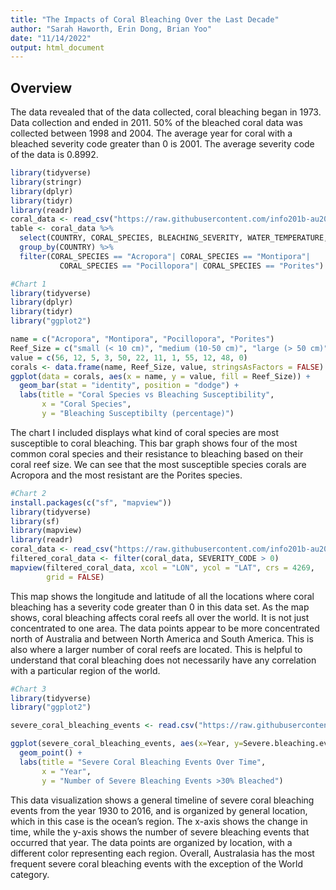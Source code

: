 ```yaml
---
title: "The Impacts of Coral Bleaching Over the Last Decade"
author: "Sarah Haworth, Erin Dong, Brian Yoo"
date: "11/14/2022"
output: html_document
---
```


## Overview
The data revealed that of the data collected, coral bleaching began in 1973.
Data collection and ended in 2011. 50% of the bleached coral data was collected 
between 1998 and 2004. The average year for coral with a bleached severity code
greater than 0 is 2001. The average severity code of the data is 0.8992.

```r
library(tidyverse)
library(stringr)
library(dplyr)
library(tidyr)
library(readr)
coral_data <- read_csv("https://raw.githubusercontent.com/info201b-au2022/project-group-28/main/data/CoralBleaching.csv")
table <- coral_data %>% 
  select(COUNTRY, CORAL_SPECIES, BLEACHING_SEVERITY, WATER_TEMPERATURE, OTHER_FACTORS) %>% 
  group_by(COUNTRY) %>% 
  filter(CORAL_SPECIES == "Acropora"| CORAL_SPECIES == "Montipora"|
           CORAL_SPECIES == "Pocillopora"| CORAL_SPECIES == "Porites")
```


```r
#Chart 1
library(tidyverse)
library(dplyr)
library(tidyr)
library("ggplot2") 

name = c("Acropora", "Montipora", "Pocillopora", "Porites")
Reef_Size = c("small (< 10 cm)", "medium (10-50 cm)", "large (> 50 cm)") 
value = c(56, 12, 5, 3, 50, 22, 11, 1, 55, 12, 48, 0)
corals <- data.frame(name, Reef_Size, value, stringsAsFactors = FALSE) 
ggplot(data = corals, aes(x = name, y = value, fill = Reef_Size)) + 
  geom_bar(stat = "identity", position = "dodge") +
  labs(title = "Coral Species vs Bleaching Susceptibility", 
       x = "Coral Species", 
       y = "Bleaching Susceptibilty (percentage)")
```
The chart I included displays what kind of coral species are most susceptible to coral bleaching. This bar graph shows four of the most common coral species and their resistance to bleaching based on their coral reef size. We can see that the most susceptible species corals are Acropora and the most resistant are the Porites species.

```r
#Chart 2
install.packages(c("sf", "mapview"))
library(tidyverse)
library(sf)
library(mapview)
library(readr)
coral_data <- read_csv("https://raw.githubusercontent.com/info201b-au2022/project-group-28/main/data/CoralBleaching.csv")
filtered_coral_data <- filter(coral_data, SEVERITY_CODE > 0)
mapview(filtered_coral_data, xcol = "LON", ycol = "LAT", crs = 4269, 
        grid = FALSE)
```
This map shows the longitude and latitude of all the locations where coral bleaching has a severity code greater than 0 in this data set. As the map shows, coral bleaching affects coral reefs all over the world. It is not just concentrated to one area. The data points appear to be more concentrated north of Australia and between North America and South America. This is also where a larger number of coral reefs are located. This is helpful to understand that coral bleaching does not necessarily have any correlation with a particular region of the world.

```r
#Chart 3
library(tidyverse)
library("ggplot2")

severe_coral_bleaching_events <- read.csv("https://raw.githubusercontent.com/info201b-au2022/project-group-28/main/data/coral-bleaching-events.csv")

ggplot(severe_coral_bleaching_events, aes(x=Year, y=Severe.bleaching.events...30..bleached., color=Entity)) +
  geom_point() +
  labs(title = "Severe Coral Bleaching Events Over Time",
       x = "Year",
       y = "Number of Severe Bleaching Events >30% Bleached")
```
This data visualization shows a general timeline of severe coral bleaching events from the year 1930 to 2016, and is organized by general
location, which in this case is the ocean's region. The x-axis shows the change in time, while the y-axis shows the number of severe
bleaching events that occurred that year. The data points are organized by location, with a different color representing each region.
Overall, Australasia has the most frequent severe coral bleaching events with the exception of the World category.